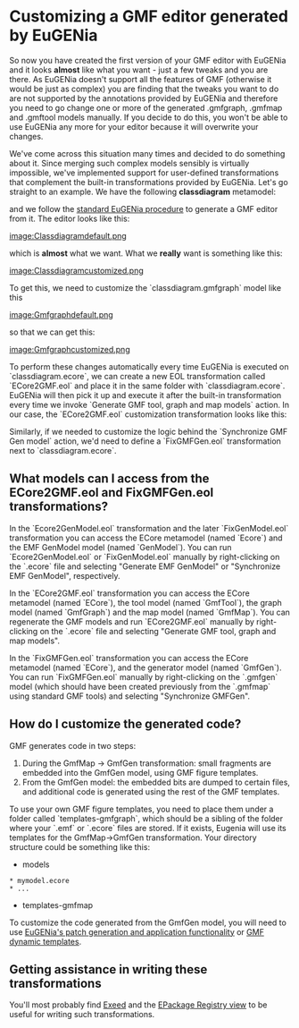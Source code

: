 =Customizing a GMF editor generated by EuGENia=
So now you have created the first version of your GMF editor with EuGENia and it looks '''almost''' like what you want - just a few tweaks and you are there. As EuGENia doesn't support all the features of GMF (otherwise it would be just as complex) you are finding that the tweaks you want to do are not supported by the annotations provided by EuGENia and therefore you need to go change one or more of the generated .gmfgraph, .gmfmap and .gmftool models manually. If you decide to do this, you won't be able to use EuGENia any more for your editor because it will overwrite your changes.

We've come across this situation many times and decided to do something about it. Since merging such complex models sensibly is virtually impossible, we've implemented support for user-defined transformations that complement the built-in transformations provided by EuGENia. Let's go straight to an example. We have the following '''classdiagram''' metamodel:

{{{emf
@namespace(uri="classdiagram", prefix="classdiagram")
package classdiagram;

@gmf.diagram(foo="bar")
class Model {
   val Clazz[*] classes;
}

@gmf.node(label="name", figure="rectangle")
class Clazz {
   attr String name;
   @gmf.compartment(layout="list", collapsible="false")
   val Attribute[*] attributes;
}

@gmf.node(label="name,type", figure="rectangle",
    label.icon="false", label.pattern="{0}:{1}")
class Attribute {
   attr String name;
   attr String type;
}
}}}

and we follow the [[../eugenia-gmf-tutorial/|standard EuGENia procedure]] to generate a GMF editor from it. The editor looks like this:

[[image:Classdiagramdefault.png]]

which is '''almost''' what we want. What we '''really''' want is something like this:

[[image:Classdiagramcustomized.png]]

To get this, we need to customize the `classdiagram.gmfgraph` model like this

[[image:Gmfgraphdefault.png]]

so that we can get this:

[[image:Gmfgraphcustomized.png]]

To perform these changes automatically every time EuGENia is executed on `classdiagram.ecore`, we can create a new EOL transformation called `ECore2GMF.eol` and place it in the same folder with `classdiagram.ecore`. EuGENia will then pick it up and execute it after the built-in transformation every time we invoke `Generate GMF tool, graph and map models` action. In our case, the `ECore2GMF.eol` customization transformation looks like this:

{{{eol
-- Find the compartment figure
var clazzAttributesCompartmentFigure = GmfGraph!Rectangle.all.
    selectOne(r|r.name = 'ClazzAttributesCompartmentFigure');

-- ... and add a stack layout to it
clazzAttributesCompartmentFigure.layout = new GmfGraph!StackLayout;

-- Find the attribute figure
var attributeFigure = GmfGraph!Rectangle.all.
    selectOne(r|r.name = 'AttributeFigure');

-- ... delete its border
delete attributeFigure.border;

-- ... set its outline to false
attributeFigure.outline = false;

-- ... and add a preferred size to it
var preferredSize = new GmfGraph!Dimension;
preferredSize.dx = 100;
preferredSize.dy = 16;
attributeFigure.preferredSize = preferredSize;
}}}

Similarly, if we needed to customize the logic behind the `Synchronize GMF Gen model` action, we'd need to define a `FixGMFGen.eol` transformation next to `classdiagram.ecore`.

==What models can I access from the ECore2GMF.eol and FixGMFGen.eol transformations?==

In the `Ecore2GenModel.eol` transformation and the later `FixGenModel.eol` transformation you can access the ECore metamodel (named `Ecore`) and the EMF GenModel model (named `GenModel`). You can run `Ecore2GenModel.eol` or `FixGenModel.eol` manually by right-clicking on the `.ecore` file and selecting "Generate EMF GenModel" or "Synchronize EMF GenModel", respectively.  

In the `ECore2GMF.eol` transformation you can access the ECore metamodel (named `ECore`), the tool model (named `GmfTool`), the graph model (named `GmfGraph`) and the map model (named `GmfMap`). You can regenerate the GMF models and run `ECore2GMF.eol` manually by right-clicking on the `.ecore` file and selecting "Generate GMF tool, graph and map models". 

In the `FixGMFGen.eol` transformation you can access the ECore metamodel (named `ECore`), and the generator model (named `GmfGen`). You can run `FixGMFGen.eol` manually by right-clicking on the `.gmfgen` model (which should have been created previously from the `.gmfmap` using standard GMF tools) and selecting "Synchronize GMFGen".

==How do I customize the generated code?==
GMF generates code in two steps:
# During the GmfMap -> GmfGen transformation: small fragments are embedded into the GmfGen model, using GMF figure templates.
# From the GmfGen model: the embedded bits are dumped to certain files, and additional code is generated using the rest of the GMF templates.
To use your own GMF figure templates, you need to place them under a folder called `templates-gmfgraph`, which should be a sibling of the folder where your `.emf` or `.ecore` files are stored. If it exists, Eugenia will use its templates for the GmfMap->GmfGen transformation. Your directory structure could be something like this:
* models
 * mymodel.ecore
 * ...
* templates-gmfmap
To customize the code generated from the GmfGen model, you will need to use [[../eugenia-patching/|EuGENia's patch generation and application functionality]] or [[http://www.bonitasoft.org/blog/eclipse/customize-your-gmf-editor-by-customizing-templates/|GMF dynamic templates]]. 

==Getting assistance in writing these transformations==
You'll most probably find [[http://epsilonblog.wordpress.com/2008/07/17/inspecting-emf-models-with-exeed/|Exeed]] and the [[http://epsilonblog.wordpress.com/2009/02/13/the-emf-epackage-registry-view/|EPackage Registry view]] to be useful for writing such transformations.